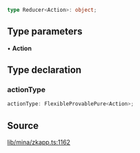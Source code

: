 ```ts
type Reducer<Action>: object;
```

## Type parameters

• **Action**

## Type declaration

### actionType

```ts
actionType: FlexibleProvablePure<Action>;
```

## Source

[lib/mina/zkapp.ts:1162](https://github.com/o1-labs/o1js/blob/000b9835d52eede806be269b958c57000ff32f72/src/lib/mina/zkapp.ts#L1162)
